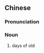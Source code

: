 {{also|旧日}}
==Chinese==
{{zh-forms|s=旧日}}

===Pronunciation===
{{zh-pron
|m=jiùrì
|c=gau6 jat6
|cat=n
}}

===Noun===
{{zh-noun}}

# {{lb|zh|literary}} days of old